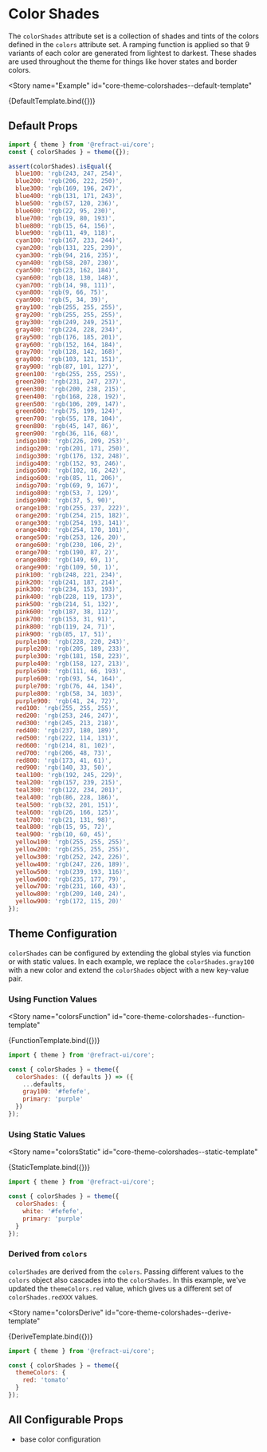 # Color Shades


<BreadCrumb
  token="colorShades"
/>

The `colorShades` attribute set is a collection of shades and tints of the colors defined in the `colors` attribute set. A ramping function is applied so that 9 variants of each color are generated from lightest to darkest. These shades are used throughout the theme for things like hover states and border colors.

<Story
  name="Example"
  id="core-theme-colorshades--default-template"
>
  {DefaultTemplate.bind({})}
</Story>

## Default Props

``` js
import { theme } from '@refract-ui/core';
const { colorShades } = theme({});

assert(colorShades).isEqual({
  blue100: 'rgb(243, 247, 254)',
  blue200: 'rgb(206, 222, 250)',
  blue300: 'rgb(169, 196, 247)',
  blue400: 'rgb(131, 171, 243)',
  blue500: 'rgb(57, 120, 236)',
  blue600: 'rgb(22, 95, 230)',
  blue700: 'rgb(19, 80, 193)',
  blue800: 'rgb(15, 64, 156)',
  blue900: 'rgb(11, 49, 118)',
  cyan100: 'rgb(167, 233, 244)',
  cyan200: 'rgb(131, 225, 239)',
  cyan300: 'rgb(94, 216, 235)',
  cyan400: 'rgb(58, 207, 230)',
  cyan500: 'rgb(23, 162, 184)',
  cyan600: 'rgb(18, 130, 148)',
  cyan700: 'rgb(14, 98, 111)',
  cyan800: 'rgb(9, 66, 75)',
  cyan900: 'rgb(5, 34, 39)',
  gray100: 'rgb(255, 255, 255)',
  gray200: 'rgb(255, 255, 255)',
  gray300: 'rgb(249, 249, 251)',
  gray400: 'rgb(224, 228, 234)',
  gray500: 'rgb(176, 185, 201)',
  gray600: 'rgb(152, 164, 184)',
  gray700: 'rgb(128, 142, 168)',
  gray800: 'rgb(103, 121, 151)',
  gray900: 'rgb(87, 101, 127)',
  green100: 'rgb(255, 255, 255)',
  green200: 'rgb(231, 247, 237)',
  green300: 'rgb(200, 238, 215)',
  green400: 'rgb(168, 228, 192)',
  green500: 'rgb(106, 209, 147)',
  green600: 'rgb(75, 199, 124)',
  green700: 'rgb(55, 178, 104)',
  green800: 'rgb(45, 147, 86)',
  green900: 'rgb(36, 116, 68)',
  indigo100: 'rgb(226, 209, 253)',
  indigo200: 'rgb(201, 171, 250)',
  indigo300: 'rgb(176, 132, 248)',
  indigo400: 'rgb(152, 93, 246)',
  indigo500: 'rgb(102, 16, 242)',
  indigo600: 'rgb(85, 11, 206)',
  indigo700: 'rgb(69, 9, 167)',
  indigo800: 'rgb(53, 7, 129)',
  indigo900: 'rgb(37, 5, 90)',
  orange100: 'rgb(255, 237, 222)',
  orange200: 'rgb(254, 215, 182)',
  orange300: 'rgb(254, 193, 141)',
  orange400: 'rgb(254, 170, 101)',
  orange500: 'rgb(253, 126, 20)',
  orange600: 'rgb(230, 106, 2)',
  orange700: 'rgb(190, 87, 2)',
  orange800: 'rgb(149, 69, 1)',
  orange900: 'rgb(109, 50, 1)',
  pink100: 'rgb(248, 221, 234)',
  pink200: 'rgb(241, 187, 214)',
  pink300: 'rgb(234, 153, 193)',
  pink400: 'rgb(228, 119, 173)',
  pink500: 'rgb(214, 51, 132)',
  pink600: 'rgb(187, 38, 112)',
  pink700: 'rgb(153, 31, 91)',
  pink800: 'rgb(119, 24, 71)',
  pink900: 'rgb(85, 17, 51)',
  purple100: 'rgb(228, 220, 243)',
  purple200: 'rgb(205, 189, 233)',
  purple300: 'rgb(181, 158, 223)',
  purple400: 'rgb(158, 127, 213)',
  purple500: 'rgb(111, 66, 193)',
  purple600: 'rgb(93, 54, 164)',
  purple700: 'rgb(76, 44, 134)',
  purple800: 'rgb(58, 34, 103)',
  purple900: 'rgb(41, 24, 72)',
  red100: 'rgb(255, 255, 255)',
  red200: 'rgb(253, 246, 247)',
  red300: 'rgb(245, 213, 218)',
  red400: 'rgb(237, 180, 189)',
  red500: 'rgb(222, 114, 131)',
  red600: 'rgb(214, 81, 102)',
  red700: 'rgb(206, 48, 73)',
  red800: 'rgb(173, 41, 61)',
  red900: 'rgb(140, 33, 50)',
  teal100: 'rgb(192, 245, 229)',
  teal200: 'rgb(157, 239, 215)',
  teal300: 'rgb(122, 234, 201)',
  teal400: 'rgb(86, 228, 186)',
  teal500: 'rgb(32, 201, 151)',
  teal600: 'rgb(26, 166, 125)',
  teal700: 'rgb(21, 131, 98)',
  teal800: 'rgb(15, 95, 72)',
  teal900: 'rgb(10, 60, 45)',
  yellow100: 'rgb(255, 255, 255)',
  yellow200: 'rgb(255, 255, 255)',
  yellow300: 'rgb(252, 242, 226)',
  yellow400: 'rgb(247, 226, 189)',
  yellow500: 'rgb(239, 193, 116)',
  yellow600: 'rgb(235, 177, 79)',
  yellow700: 'rgb(231, 160, 43)',
  yellow800: 'rgb(209, 140, 24)',
  yellow900: 'rgb(172, 115, 20)'
});
```

## Theme Configuration

`colorShades` can be configured by extending the global styles via function or with static values. In each example, we replace the `colorShades.gray100` with a new color and extend the `colorShades` object with a new key-value pair.

### Using Function Values

<Story
  name="colorsFunction"
  id="core-theme-colorshades--function-template"
>
  {FunctionTemplate.bind({})}
</Story>

``` js
import { theme } from '@refract-ui/core';

const { colorShades } = theme({
  colorShades: ({ defaults }) => ({
    ...defaults,
    gray100: '#fefefe',
    primary: 'purple'
  })
});
```

### Using Static Values

<Story
  name="colorsStatic"
  id="core-theme-colorshades--static-template"
>
  {StaticTemplate.bind({})}
</Story>

``` js
import { theme } from '@refract-ui/core';

const { colorShades } = theme({
  colorShades: {
    white: '#fefefe',
    primary: 'purple'
  }
});
```

### Derived from `colors`

`colorShades` are derived from the `colors`. Passing different values to the `colors` object also cascades into the `colorShades`. In this example, we've updated the `themeColors.red` value, which gives us a different set of `colorShades.redXXX` values.

<Story
  name="colorsDerive"
  id="core-theme-colorshades--derive-template"
>
  {DeriveTemplate.bind({})}
</Story>

``` js
import { theme } from '@refract-ui/core';

const { colorShades } = theme({
  themeColors: {
    red: 'tomato'
  }
});
```

## All Configurable Props

- base color configuration
